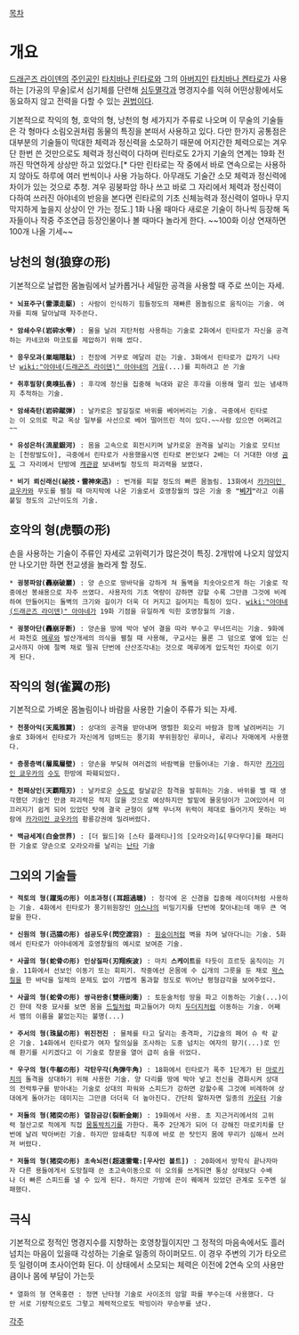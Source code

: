 {{{+1 流派・湖影蒼月}}}

[[목차]]

= 개요 =
[[드래곤즈 라이덴]]의 [[주인공]]인 [[타치바나 린타로]]와 그의 [[아버지]]인 [[타치바나 켄타로]]가 사용하는 [가공의 무술]로서 심기체를 단련해 [[심두멸각]]과 명경지수를 익혀 어떤상황에서도 동요하지 않고 전력을 다할 수 있는 [[권법]]이다.

기본적으로 작익의 형, 호악의 형, 낭천의 형 세가지가 주류로 나오며 이 무술의 기술들은 각 형마다 소림오권처럼 동물의 특징을 본떠서 사용하고 있다. 다만 한가지 공통점은 대부분의 기술들이 막대한 체력과 정신력을 소모하기 때문에 어지간한 체력으로는 겨우 단 한번 쓴 것만으로도 체력과 정신력이 다하며 린타로도 2가지 기술의 연계는 19화 전까진 막연하게 상상만 하고 있었다.[* 다만 린타로는 작 중에서 바로 연속으로는 사용하지 않아도 하루에 여러 번씩이나 사용 가능하다. 아무래도 기술간 소모 체력과 정신력에 차이가 있는 것으로 추청. 겨우 굉붕파암 하나 쓰고 바로 그 자리에서 체력과 정신력이 다하여 쓰러진 아야네의 반응을 본다면 린타로의 기초 신체능력과 정신력이 얼마나 무지막지하게 높을지 상상이 안 가는 정도.] 1화 나올 때마다 새로운 기술이 하나씩 등장해 독자들이나 작중 주조연급 등장인물이나 볼 때마다 놀라게 한다. ~~100화 이상 연재하면 100개 나올 기세~~

== 낭천의 형(狼穿の形) ==
기본적으로 날렵한 몸놀림에서 날카롭거나 세밀한 공격을 사용할 때 주로 쓰이는 자세.

 * '''뇌표주구(雷漂走駆)''' : 사람이 인식하기 힘들정도의 재빠른 몸놀림으로 움직이는 기술. 여자를 피해 달아날때 자주쓴다.

 * '''암쇄수우(岩砕水雫)''' : 물을 날려 지탄처럼 사용하는 기술로 2화에서 린타로가 자신을 공격하는 카네코와 마코토를 제압하기 위해 썼다.

 * '''응우모과(巣端隠駄)''' : 천장에 거꾸로 메달려 걷는 기술. 3화에서 린타로가 갑자기 나타난 [[wiki:"아야네(드래곤즈 라이덴)" 아야네]]의 [[거유]](...)를 피하려고 쓴 기술

 * '''취후필향(臭嗅払香)''' : 후각에 정신을 집중해 늑대와 같은 후각을 이용해 멀리 있는 냄새까지 추적하는 기술. 

 * '''암쇄축탄(岩砕蹴弾)''' : 날카로은 발길질로 바위를 베어버리는 기술. 극중에서 린타로는 이 오의로 학교 옥상 일부를 사선으로 베어 떨어뜨린 적이 있다.~~사람 있으면 어쩌려고~~

 * '''유성은하(流星銀河)''' : 몸을 고속으로 회전시키며 날카로운 권격을 날리는 기술로 모티브는 [천랑발도아], 극중에서 린타로가 사용했을시엔 린타로 본인보다 2배는 더 거대한 야생 [[곰]]도 그 자리에서 단방에 [[캐]][[관광]] 보내버릴 정도의 파괴력을 보였다.

 * '''비기 뢰신래신(祕技・雷神來迅)''' : 번개를 피할 정도의 빠른 몸놀림. 13화에서 [[카가미인 쿄우카]]와 무도를 펼칠 때 마지막에 나온 기술로서 호영창월의 많은 기술 중 '''"[[비기]]"'''라고 이름붙일 정도의 고난이도의 기술. 
 
== 호악의 형(虎顎の形) ==
손을 사용하는 기술이 주류인 자세로 고위력기가 많은것이 특징. 2개밖에 나오지 않았지만 나오기만 하면 전교생을 놀라게 할 정도.

 * '''굉붕파암(轟崩破巖)''' : 양 손으로 땅바닥을 강하게 쳐 돌벽을 치솟아오르게 하는 기술로 작중에선 봉쇄용으로 자주 쓰였다. 사용자의 기초 역량이 강하면 강할 수록 그만큼 그것에 비례하여 만들어지는 돌벽의 크기와 길이가 더욱 더 커지고 길어지는 특징이 있다. [[wiki:"아야네(드래곤즈 라이덴)" 아야네]]가 19화 기점을 유일하게 익힌 호영창월의 기술.

 * '''굉붕아단(轟崩牙断)''' : 양손을 땅에 박아 넣어 결을 따라 부수고 무너뜨리는 기술. 9화에서 파천호 [[메루]]와 발산개세의 의식을 펼칠 때 사용해, 구교사는 물론 그 덤으로 옆에 있는 신교사까지 아예 절벽 채로 떨궈 단번에 산산조각내는 것으로 메루에게 압도적인 차이로 이기게 된다. 

== 작익의 형(雀翼の形) ==
기본적으로 가벼운 몸놀림이나 바람을 사용한 기술이 주류가 되는 자세.

 * '''천풍아익(天風雅翼)''' : 상대의 공격을 받아내며 맹렬한 회오리 바람과 함께 날려버리는 기술로 3화에서 린타로가 자신에게 덤벼드는 풍기회 부위원장인 루미나, 루리나 자매에게 사용했다.

 * '''층풍층벽(層風層壁)''' : 양손을 부딪혀 여러겹의 바람벽을 만들어내는 기술. 하지만 [[카가미인 쿄우카]]의 [[수도]] 한방에 파훼되었다.

 * '''천패상인(天覇翔刃)''' : 날카로운 [[수도]]로 칼날같은 참격을 발휘하는 기술. 바위를 벨 때 생각했던 기술인 만큼 파괴력은 적지 않을 것으로 예상하지만 발밑에 물웅덩이가 고여있어서 미끄러지기 쉽게 되어 있었던 탓에 결국 균형이 살짝 무너져 위력이 제대로 들어가지 못하는 바람에 [[카가미인 쿄우카]]의 황룡강권에 밀려버렸다.

 * '''백금세계(白金世界)''' : [더 월드]와 [스타 플래티나]의 [오라오라]&[무다무다]를 패러디한 기술로 양손으로 오라오라를 날리는 [[난타]] 기술

== 그외의 기술들 ==
 * '''적토의 형(躍兎の形) 이초과청((耳超過聴)''' : 청각에 온 신경을 집중해 레이더처럼 사용하는 기술. 4화에서 린타로가 풍기위원장인 [[아스나]]의 비밀기지를 단번에 찾아내는데 매우 큰 역할을 한다. 

 * '''신원의 형(迅猿の形) 섬공도우(閃空渡羽)''' : [[원숭이]]처럼 벽을 차며 날아다니는 기술. 5화에서 린타로가 아야네에게 호영창월의 예시로 보여준 기술.

 * '''사골의 형(蛇骨の形) 인상질파(刃翔疾波)''' : 마치 '''스케이트'''를 타듯이 흐르듯 움직이는 기술. 11화에서 선보인 이동기 또는 회피기. 작중에선 온몸에 수 십개의 그릇을 둔 채로 [[왁스]]칠을 한 바닥을 일체의 문제도 없이 가볍게 통과할 정도로 뛰어난 평형감각을 보여주었다.

 * '''사골의 형(蛇骨の形) 쌍극완충(雙極刓衝)''' : 토둔술처럼 땅을 파고 이동하는 기술(...)이긴 한데 작중 묘사를 보면 몸을 [[드릴]]처럼 파고들어가 마치 [[두더지]]처럼 이동하는 기술. 어째서 뱀의 이름을 붙었는지는 불명(...)

 * '''주서의 형(珠鼠の形) 위진전진''' : 물체를 타고 달리는 충격파, 기갑술의 페어 슈 락 같은 기술. 14화에서 린타로가 여자 탈의실을 조사하는 도중 넘치는 여자의 향기(...)로 인해 환기를 시키겠다고 이 기술로 창문을 열어 급히 숨을 쉬었다.

 * '''우구의 형(牛躯の形) 각탄우각(角弾牛角)''' : 18화에서 린타로가 폭주 1단계가 된 [[마로키치]]의 돌격을 상대하기 위해 사용한 기술. 양 다리를 땅에 박아 넣고 전신을 경화시켜 상대의 전력투구를 받아내는 기술로 상대의 파워와 스피드가 강하면 강할수록 그것에 비례하여 상대에게 돌아가는 데미지는 그만큼 더더욱 더 높아진다. 간단히 말하자면 일종의 [[카운터]] 기술

 * '''저돌의 형(猪突の形) 열참금강(裂斬金剛)''' : 19화에서 사용. 초 지근거리에서의 고위력 철산고로 적에게 직접 [[몸통박치기]]를 가한다. 폭주 2단계가 되어 더 강해진 마로키치를 단번에 날려 박아버린 기술. 하지만 암쇄축탄 직후에 바로 쓴 탓인지 몸에 무리가 심해서 쓰러져 버렸다.

 * '''저돌의 형(猪突の形) 초속뇌전(超速雷電:[우사인 볼트])''' : 20화에서 방학식 끝나자마자 다른 용들에게서 도망칠때 쓴 초고속이동으로 이 오의를 쓰게되면 통상 상태보다 수배나 더 빠른 스피드를 낼 수 있게 된다. 하지만 가방에 끈이 꿰메져 있었던 관계로 도주엔 실패했다.

== 극식 ==

기본적으로 정적인 명경지수를 지향하는 호영창월이지만 그 정적의 마음속에서도 흘러넘치는 마음이 있을때 각성하는 기술로 일종의 하이퍼모드. 이 경우 주변의 기가 타오르듯 일령이며 초사이언화 된다. 이 상태에서 소모되는 체력은 이전에 2연속 오의 사용만큼이나 몸에 부담이 가는듯

 * 열화의 형 연옥홍련 : 정면 난타형 기술로 사이조의 암말 파를 부수는데 사용했다. 다만 서로 기량적으로도 그렇고 체력적으로도 박빙이라 무승부를 냈다.


[[각주]]
